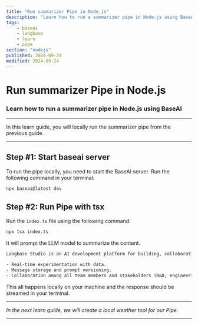```yaml
---
title: "Run summarizer Pipe in Node.js"
description: "Learn how to run a summarizer pipe in Node.js using BaseAI."
tags:
    - baseai
    - langbase
    - learn
    - pipe
section: "nodejs"
published: 2024-09-24
modified: 2024-09-24
---
```


# Run summarizer Pipe in Node.js

### Learn how to run a summarizer pipe in Node.js using BaseAI

---

In this learn guide, you will locally run the summarizer pipe from the previous guide.

---

## Step #1: Start baseai server

To run the pipe locally, you need to start the BaseAI server. Run the following command in your terminal:

```bash
npx baseai@latest dev
```

## Step #2: Run Pipe with tsx

Run the `index.ts` file using the following command:

```bash
npx tsx index.ts
```

It will prompt the LLM model to summarize the content.

```txt
Langbase Studio is an AI development platform for building, collaborating, and deploying AI pipes. Key features include:

- Real-time experimentation with data.
- Message storage and prompt versioning.
- Collaboration among all team members and stakeholders (R&D, engineering, product, marketing).
```

This all happens locally on your machine and the response should be streamed in your terminal.

---

_In the next learn guide, we will create a local weather tool for our Pipe._

---
